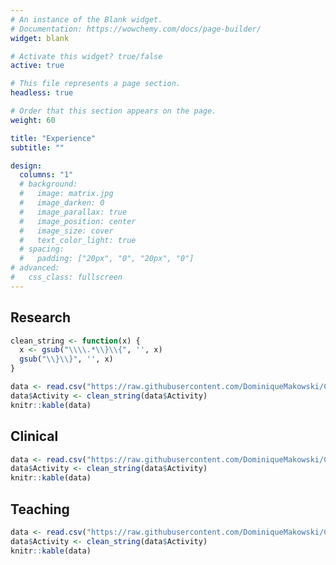 ```yaml
---
# An instance of the Blank widget.
# Documentation: https://wowchemy.com/docs/page-builder/
widget: blank

# Activate this widget? true/false
active: true

# This file represents a page section.
headless: true

# Order that this section appears on the page.
weight: 60

title: "Experience"
subtitle: ""

design:
  columns: "1"
  # background:
  #   image: matrix.jpg
  #   image_darken: 0
  #   image_parallax: true
  #   image_position: center
  #   image_size: cover
  #   text_color_light: true
  # spacing:
  #   padding: ["20px", "0", "20px", "0"]
# advanced:
#   css_class: fullscreen
---
```


## Research

```r
clean_string <- function(x) {
  x <- gsub("\\\\.*\\}\\{", '', x)
  gsub("\\}\\}", '', x)
}

data <- read.csv("https://raw.githubusercontent.com/DominiqueMakowski/CV/main/data/experience_research.csv", fileEncoding= "UTF-8")
data$Activity <- clean_string(data$Activity)
knitr::kable(data)
```

## Clinical

```r
data <- read.csv("https://raw.githubusercontent.com/DominiqueMakowski/CV/main/data/experience_clinical.csv", fileEncoding= "UTF-8")
data$Activity <- clean_string(data$Activity)
knitr::kable(data)
```

## Teaching

```r
data <- read.csv("https://raw.githubusercontent.com/DominiqueMakowski/CV/main/data/experience_teaching.csv", fileEncoding= "UTF-8")
data$Activity <- clean_string(data$Activity)
knitr::kable(data)
```
